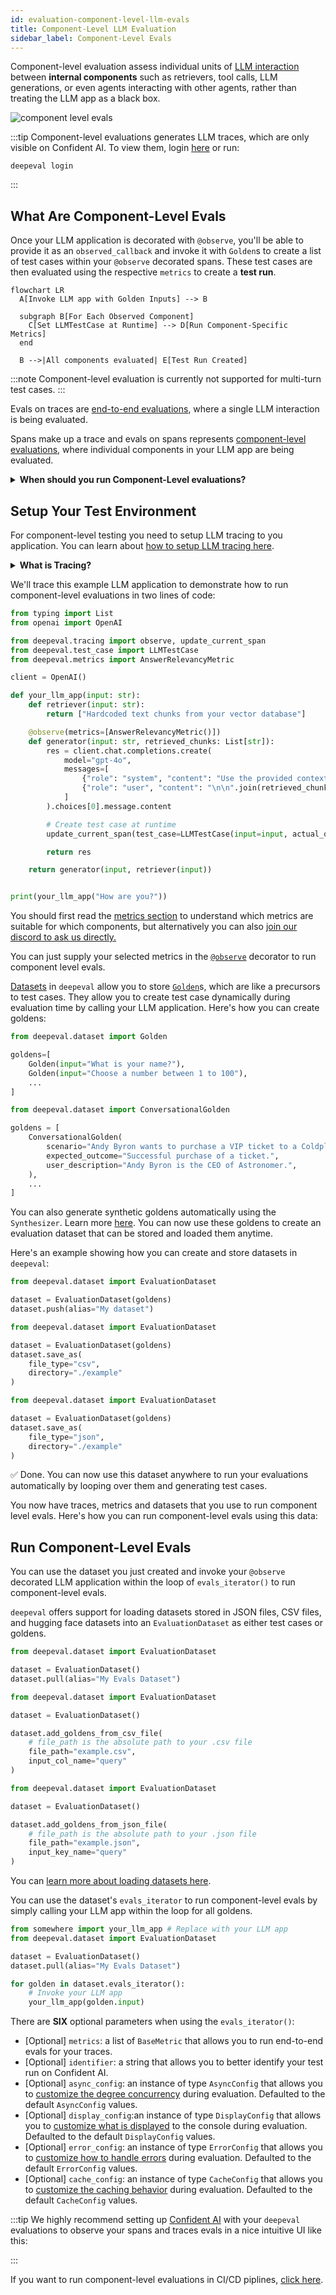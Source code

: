 ```yaml
---
id: evaluation-component-level-llm-evals
title: Component-Level LLM Evaluation
sidebar_label: Component-Level Evals
---
```



Component-level evaluation assess individual units of [LLM interaction](/docs/evaluation-test-cases#what-is-an-llm-interaction) between **internal components** such as retrievers, tool calls, LLM generations, or even agents interacting with other agents, rather than treating the LLM app as a black box.

![component level evals](./images/component-level-evals.png)

:::tip
Component-level evaluations generates LLM traces, which are only visible on Confident AI. To view them, login [here](https://app.confident-ai.com) or run:

```
deepeval login
```
:::

## What Are Component-Level Evals

Once your LLM application is decorated with `@observe`, you'll be able to provide it as an `observed_callback` and invoke it with `Golden`s to create a list of test cases within your `@observe` decorated spans. These test cases are then evaluated using the respective `metrics` to create a **test run**.

<div style={{ textAlign: "center", margin: "2rem 0" }}>

```mermaid
flowchart LR
  A[Invoke LLM app with Golden Inputs] --> B

  subgraph B[For Each Observed Component]
    C[Set LLMTestCase at Runtime] --> D[Run Component-Specific Metrics]
  end

  B -->|All components evaluated| E[Test Run Created]
```

</div>

:::note
Component-level evaluation is currently not supported for multi-turn test cases.
:::

<Tabs>

<TabItem value="traces" label="Evals on Traces">

Evals on traces are [end-to-end evaluations](/docs/evaluation-end-to-end-llm-evals), where a single LLM interaction is being evaluated.

<VideoDisplayer
  src="https://confident-docs.s3.us-east-1.amazonaws.com/llm-tracing:traces.mp4"
  confidentUrl="/docs/llm-tracing/introduction"
  label="Learn how to setup LLM tracing for Confident AI"
/>

</TabItem>

<TabItem value="spans" label="Evals on Spans">

Spans make up a trace and evals on spans represents [component-level evaluations](/docs/evaluation-component-level-llm-evals), where individual components in your LLM app are being evaluated.

<VideoDisplayer
  src="https://confident-docs.s3.us-east-1.amazonaws.com/llm-tracing:spans.mp4"
  confidentUrl="/docs/llm-tracing/introduction"
  label="Learn how to setup LLM tracing for Confident AI"
/>

</TabItem>

</Tabs>

<details>
<summary><strong>When should you run Component-Level evaluations?</strong></summary>

In [end-to-end evaluation](/docs/evaluation-end-to-end-llm-evals), your LLM application is treated as a black-box and evaluation is encapsulated by the overall system inputs and outputs in the form of an `LLMTestCase`.

If your application has nested components or a structure that a simple `LLMTestCase` can't easily handle, component-level evaluation allows you to **apply different metrics to different components in your LLM application.**

Common use cases that are suitable for component-level evaluation include (not inclusive):

- Chatbots/conversational agents
- Autonomous agents
- Text-SQL
- Code generation
- etc.

The trend you'll notice is use cases that are more complex in architecture are more suited for component-level evaluation.

</details>

## Setup Your Test Environment

<Timeline>
<TimelineItem title="Setup LLM Tracing">

For component-level testing you need to setup LLM tracing to you application. You can learn about [how to setup LLM tracing here](/docs/evaluation-llm-tracing).

<details>
<summary><strong>What is Tracing?</strong></summary>

The process of adding the `@observe` decorating in your app is known as **tracing**, which you can learn about in the [tracing section](/docs/evaluation-llm-tracing).

An `@observe` decorator creates a **span**, and the overall collection of spans is called a **trace**.

As you'll see in the example below, tracing with `deepeval`'s `@observe` means we don't have to return variables such as the `retrieval_context` in awkward places just to create end-to-end `LLMTestCase`s, [as previously seen in end-to-end evaluation](/docs/evaluation-end-to-end-llm-evals#setup-your-testing-environment)

</details>

We'll trace this example LLM application to demonstrate how to run component-level evaluations in two lines of code:

```python title="somewhere.py" {4,14,25}
from typing import List
from openai import OpenAI

from deepeval.tracing import observe, update_current_span
from deepeval.test_case import LLMTestCase
from deepeval.metrics import AnswerRelevancyMetric

client = OpenAI()

def your_llm_app(input: str):
    def retriever(input: str):
        return ["Hardcoded text chunks from your vector database"]

    @observe(metrics=[AnswerRelevancyMetric()])
    def generator(input: str, retrieved_chunks: List[str]):
        res = client.chat.completions.create(
            model="gpt-4o",
            messages=[
                {"role": "system", "content": "Use the provided context to answer the question."},
                {"role": "user", "content": "\n\n".join(retrieved_chunks) + "\n\nQuestion: " + input}
            ]
        ).choices[0].message.content

        # Create test case at runtime
        update_current_span(test_case=LLMTestCase(input=input, actual_output=res))

        return res

    return generator(input, retriever(input))


print(your_llm_app("How are you?"))
```

</TimelineItem>
<TimelineItem title="Select metrics">

You should first read the [metrics section](/docs/metrics-introduction) to understand which metrics are suitable for which components, but alternatively you can also [join our discord to ask us directly.](https://discord.com/invite/a3K9c8GRGt)

You can just supply your selected metrics in the [`@observe`](/docs/evaluation-llm-tracing#observe) decorator to run component level evals.

</TimelineItem>
<TimelineItem title="Create a dataset">

[Datasets](/docs/evaluation-datasets) in `deepeval` allow you to store [`Golden`](/docs/evaluation-datasets#what-are-goldens)s, which are like a precursors to test cases. They allow you to create test case dynamically during evaluation time by calling your LLM application. Here's how you can create goldens:


<Tabs>
<TabItem label="Single-Turn" value="single-turn">

```python
from deepeval.dataset import Golden

goldens=[
    Golden(input="What is your name?"),
    Golden(input="Choose a number between 1 to 100"),
    ...
]
```

</TabItem>
<TabItem label="Multi-Turn" value="multi-turn">

```python
from deepeval.dataset import ConversationalGolden

goldens = [
    ConversationalGolden(
        scenario="Andy Byron wants to purchase a VIP ticket to a Coldplay concert.",
        expected_outcome="Successful purchase of a ticket.",
        user_description="Andy Byron is the CEO of Astronomer.",
    ),
    ...
]
```

</TabItem>
</Tabs>

You can also generate synthetic goldens automatically using the `Synthesizer`. Learn more [here](/docs/synthesizer-introduction). You can now use these goldens to create an evaluation dataset that can be stored and loaded them anytime.

Here's an example showing how you can create and store datasets in `deepeval`:

<Tabs>
<TabItem value="confident-ai" label="Confident AI">

```python
from deepeval.dataset import EvaluationDataset

dataset = EvaluationDataset(goldens)
dataset.push(alias="My dataset")
```

</TabItem>
<TabItem value="csv" label="Locally as CSV">

```python
from deepeval.dataset import EvaluationDataset

dataset = EvaluationDataset(goldens)
dataset.save_as(
    file_type="csv", 
    directory="./example"
)
```

</TabItem>
<TabItem value="json" label="Locally as JSON">

```python
from deepeval.dataset import EvaluationDataset

dataset = EvaluationDataset(goldens)
dataset.save_as(
    file_type="json", 
    directory="./example"
)
```

</TabItem>
</Tabs>

✅ Done. You can now use this dataset anywhere to run your evaluations automatically by looping over them and generating test cases.

</TimelineItem>
</Timeline>

You now have traces, metrics and datasets that you use to run component level evals. Here's how you can run component-level evals using this data:

## Run Component-Level Evals

You can use the dataset you just created and invoke your `@observe` decorated LLM application within the loop of `evals_iterator()` to run component-level evals.

<Timeline>
<TimelineItem title="Load your dataset">

`deepeval` offers support for loading datasets stored in JSON files, CSV files, and hugging face datasets into an `EvaluationDataset` as either test cases or goldens.

<Tabs>
<TabItem value="confident-ai" label="Confident AI">

```python
from deepeval.dataset import EvaluationDataset

dataset = EvaluationDataset()
dataset.pull(alias="My Evals Dataset")
```

</TabItem>
<TabItem value="csv" label="From CSV">

```python
from deepeval.dataset import EvaluationDataset

dataset = EvaluationDataset()

dataset.add_goldens_from_csv_file(
    # file_path is the absolute path to your .csv file
    file_path="example.csv",
    input_col_name="query"
)
```

</TabItem>
<TabItem value="json" label="From JSON">

```python
from deepeval.dataset import EvaluationDataset

dataset = EvaluationDataset()

dataset.add_goldens_from_json_file(
    # file_path is the absolute path to your .json file
    file_path="example.json",
    input_key_name="query"
)
```
</TabItem>
</Tabs>

You can [learn more about loading datasets here](/docs/evaluation-datasets#load-dataset).

</TimelineItem>
<TimelineItem title="Run evals using evals iterator">

You can use the dataset's `evals_iterator` to run component-level evals by simply calling your LLM app within the loop for all goldens.

```python title="main.py"
from somewhere import your_llm_app # Replace with your LLM app
from deepeval.dataset import EvaluationDataset

dataset = EvaluationDataset()
dataset.pull(alias="My Evals Dataset")

for golden in dataset.evals_iterator():
    # Invoke your LLM app
    your_llm_app(golden.input)
```

There are **SIX** optional parameters when using the `evals_iterator()`:

- [Optional] `metrics`: a list of `BaseMetric` that allows you to run end-to-end evals for your traces.
- [Optional] `identifier`: a string that allows you to better identify your test run on Confident AI.
- [Optional] `async_config`: an instance of type `AsyncConfig` that allows you to [customize the degree concurrency](/docs/evaluation-flags-and-configs#async-configs) during evaluation. Defaulted to the default `AsyncConfig` values.
- [Optional] `display_config`:an instance of type `DisplayConfig` that allows you to [customize what is displayed](/docs/evaluation-flags-and-configs#display-configs) to the console during evaluation. Defaulted to the default `DisplayConfig` values.
- [Optional] `error_config`: an instance of type `ErrorConfig` that allows you to [customize how to handle errors](/docs/evaluation-flags-and-configs#error-configs) during evaluation. Defaulted to the default `ErrorConfig` values.
- [Optional] `cache_config`: an instance of type `CacheConfig` that allows you to [customize the caching behavior](/docs/evaluation-flags-and-configs#cache-configs) during evaluation. Defaulted to the default `CacheConfig` values.

</TimelineItem>
</Timeline>

:::tip
We highly recommend setting up [Confident AI](https://app.confident-ai.com) with your `deepeval` evaluations to observe your spans and traces evals in a nice intuitive UI like this:

<VideoDisplayer
  src="https://confident-docs.s3.us-east-1.amazonaws.com/llm-tracing:spans.mp4"
  confidentUrl="/docs/llm-tracing/introduction"
  label="Span-Level Evals in Production"
/>
:::

If you want to run component-level evaluations in CI/CD piplines, [click here](/docs/evaluation-unit-testing-in-ci-cd#component-level-evals-in-cicd).